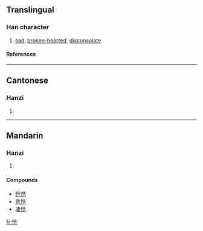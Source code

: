 {{see|愴}}

==Translingual==
===Han character===
{{Han char|rn=61|rad=心|as=04|sn=7|four=|canj=心人尸山 (POSU)}}
# [[sad]], [[broken-hearted]], [[disconsolate]]
====References====
{{Han ref|kx=0379.071|hdz=42277.140|uh=6006|ud=24582}}
----
==Cantonese==
===Hanzi===
{{yue-hanzi|jyut=|y=chong3}}
# {{defn|Cantonese}}
----
==Mandarin==
===Hanzi===
{{cmn-hanzi|tra=愴|pin=[[chuàng]] (chuang4)|wg=ch'uang<sup>4</sup>}}
# {{defn|Mandarin}}

====Compounds====
*[[怆然]]
*[[悲怆]]
*[[凄怆]]

[[fr:怆]]